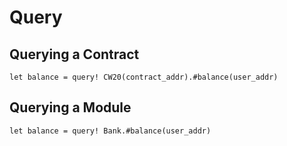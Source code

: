 # Query

## Querying a Contract

```cwscript
let balance = query! CW20(contract_addr).#balance(user_addr)
```

## Querying a Module

```cwscript
let balance = query! Bank.#balance(user_addr)
```